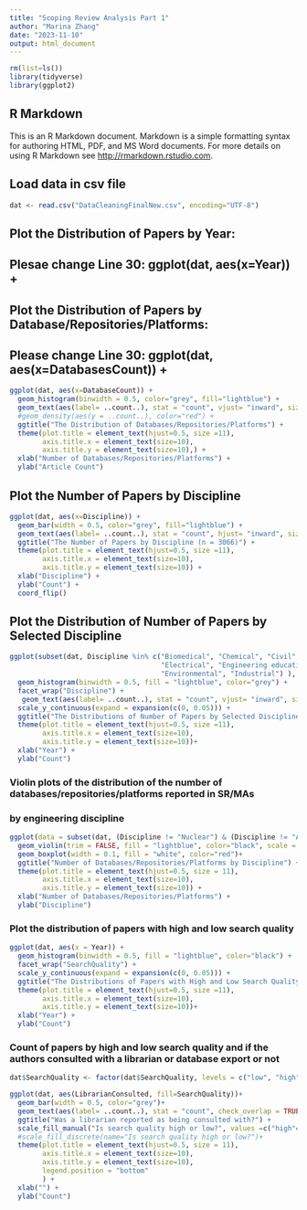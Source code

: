 ---
title: "Scoping Review Analysis Part 1"
author: "Marina Zhang"
date: "2023-11-10"
output: html_document
---

```{r setup, include=FALSE}
rm(list=ls())
library(tidyverse)
library(ggplot2)
```

## R Markdown

This is an R Markdown document. Markdown is a simple formatting syntax for authoring HTML, PDF, and MS Word documents. For more details on using R Markdown see <http://rmarkdown.rstudio.com>.

## Load data in csv file

```{r}
dat <- read.csv("DataCleaningFinalNew.csv", encoding="UTF-8")
```

## Plot the Distribution of Papers by Year: 
## Plesae change Line 30: ggplot(dat, aes(x=Year)) + 

## Plot the Distribution of Papers by Database/Repositories/Platforms:
## Please change Line 30: ggplot(dat, aes(x=DatabasesCount)) +

```{r pressure, echo=FALSE}
ggplot(dat, aes(x=DatabaseCount)) + 
  geom_histogram(binwidth = 0.5, color="grey", fill="lightblue") +
  geom_text(aes(label= ..count..), stat = "count", vjust= "inward", size=1.5)+
  #geom_density(aes(y = ..count..), color="red") +
  ggtitle("The Distribution of Databases/Repositories/Platforms") +
  theme(plot.title = element_text(hjust=0.5, size =11),
        axis.title.x = element_text(size=10),
        axis.title.y = element_text(size=10),) +
  xlab("Number of Databases/Repositories/Platforms") +
  ylab("Article Count")
```

## Plot the Number of Papers by Discipline

```{r}
ggplot(dat, aes(x=Discipline)) + 
  geom_bar(width = 0.5, color="grey", fill="lightblue") +
  geom_text(aes(label= ..count..), stat = "count", hjust= "inward", size=3)+
  ggtitle("The Number of Papers by Discipline (n = 3066)") +
  theme(plot.title = element_text(hjust=0.5, size =11),
        axis.title.x = element_text(size=10),
        axis.title.y = element_text(size=10)) +
  xlab("Discipline") +
  ylab("Count") +
  coord_flip() 
```

## Plot the Distribution of Number of Papers by Selected Discipline

```{r}
ggplot(subset(dat, Discipline %in% c("Biomedical", "Chemical", "Civil",
                                     "Electrical", "Engineering education",
                                     "Environmental", "Industrial") ), aes(x = Year)) +
  geom_histogram(binwidth = 0.5, fill = "lightblue", color="grey") +
  facet_wrap("Discipline") +
   geom_text(aes(label= ..count..), stat = "count", vjust= "inward", size=2)+
  scale_y_continuous(expand = expansion(c(0, 0.05))) +
  ggtitle("The Distributions of Number of Papers by Selected Discipline") +
  theme(plot.title = element_text(hjust=0.5, size =11),
        axis.title.x = element_text(size=10),
        axis.title.y = element_text(size=10))+
  xlab("Year") +
  ylab("Count") 
```

### Violin plots of the distribution of the number of databases/repositories/platforms reported in SR/MAs
### by engineering discipline
```{r}

ggplot(data = subset(dat, (Discipline != "Nuclear") & (Discipline != "Aeronautical")), aes(DatabaseCount, factor(Discipline))) +
  geom_violin(trim = FALSE, fill = "lightblue", color="black", scale = "count") +
  geom_boxplot(width = 0.1, fill = "white", color="red")+
  ggtitle("Number of Databases/Repositories/Platforms by Discipline") +
  theme(plot.title = element_text(hjust=0.5, size = 11),
        axis.title.x = element_text(size=10),
        axis.title.y = element_text(size=10)) +
  xlab("Number of Databases/Repositories/Platforms") +
  ylab("Discipline")
```

### Plot the distribution of papers with high and low search quality

```{r}
ggplot(dat, aes(x = Year)) +
  geom_histogram(binwidth = 0.5, fill = "lightblue", color="black") +
  facet_wrap("SearchQuality") +
  scale_y_continuous(expand = expansion(c(0, 0.05))) +
  ggtitle("The Distributions of Papers with High and Low Search Quality") +
  theme(plot.title = element_text(hjust=0.5, size =11),
        axis.title.x = element_text(size=10),
        axis.title.y = element_text(size=10))+
  xlab("Year") +
  ylab("Count") 
```

### Count of papers by high and low search quality and if the authors consulted with a librarian or database  export or not

```{r}
dat$SearchQuality <- factor(dat$SearchQuality, levels = c("low", "high"))

ggplot(dat, aes(LibrarianConsulted, fill=SearchQuality))+
  geom_bar(width = 0.5, color="grey")+
  geom_text(aes(label= ..count..), stat = "count", check_overlap = TRUE, position = position_dodge(0.2), vjust =0.4,   size=3)+
  ggtitle("Was a librarian reported as being consulted with?") +
  scale_fill_manual("Is search quality high or low?", values =c("high"="#00BFC4",       "low"="#F8766D")) + 
  #scale_fill_discrete(name="Is search quality high or low?")+
  theme(plot.title = element_text(hjust=0.5, size = 11),
        axis.title.x = element_text(size=10),
        axis.title.y = element_text(size=10),
        legend.position = "bottom"
        ) +
  xlab("") +
  ylab("Count")
```




